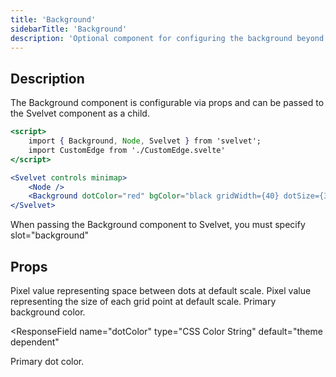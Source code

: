 ```yaml
---
title: 'Background'
sidebarTitle: 'Background'
description: 'Optional component for configuring the background beyond the default themes'
---
```


## Description

The Background component is configurable via props and can be passed to the Svelvet component as a child.

```jsx App.svelte
<script>
	import { Background, Node, Svelvet } from 'svelvet';
    import CustomEdge from './CustomEdge.svelte'
</script>

<Svelvet controls minimap>
    <Node />
    <Background dotColor="red" bgColor="black gridWidth={40} dotSize={3} slot="background" />
</Svelvet>
```

<Note>
  When passing the Background component to Svelvet, you must specify
  slot="background"
</Note>

## Props

<ResponseField name="gridWidth" type="number" default="22">
  Pixel value representing space between dots at default scale.
</ResponseField>

<ResponseField name="dotSize" type="number" default="1.4">
  Pixel value representing the size of each grid point at default scale.
</ResponseField>

<ResponseField name="bgColor" type="CSS Color String" default="theme dependent">
  Primary background color.
</ResponseField>

<ResponseField
  name="dotColor"
  type="CSS Color String"
  default="theme dependent"
>
  Primary dot color.
</ResponseField>
